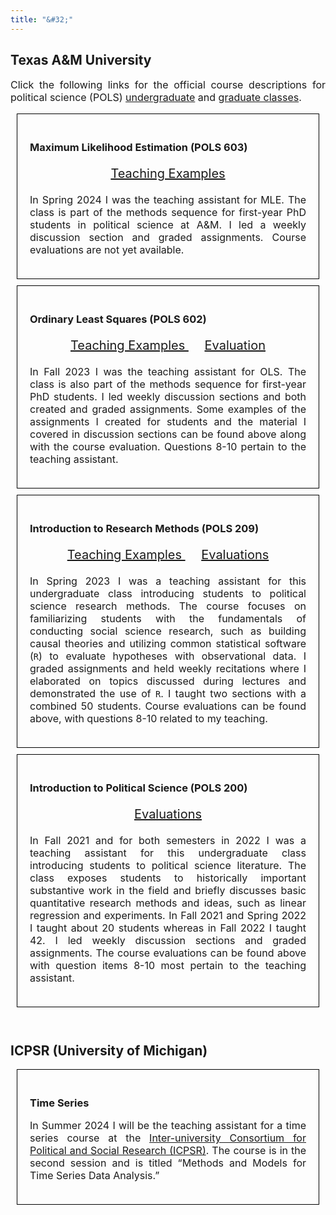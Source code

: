 ```yaml
---
title: "&#32;"
---
```

<head> <meta Nicholas Norfleet Ray/>
  <!-- Google tag (gtag.js) -->
  <script async src="https://www.googletagmanager.com/gtag/js?id=G-2BJ6GPSDGY"></script>
  <script>
    window.dataLayer = window.dataLayer || [];
    function gtag(){dataLayer.push(arguments);}
    gtag('js', new Date());
    gtag('config', 'G-2BJ6GPSDGY');
  </script>
  <meta Teaching/>
  <meta Classes/>
</head>
<section>
  <h1> Texas A&M University </h1>
  <p align="justify" style="font-size:16px;"> Click the following links for the official course descriptions for political science (POLS) <a href=https://catalog.tamu.edu/undergraduate/course-descriptions/pols/ >undergraduate</a> and <a href=https://catalog.tamu.edu/graduate/course-descriptions/pols/ >graduate classes</a>. </p>
  <div style="padding:20px;border:0.5px solid black;margin:10px;">
  <h3> Maximum Likelihood Estimation (POLS 603)</h3>
  <p align="center" style = "font-size:20px;"> 
  <a href = teaching_files/603_teaching_examples.zip>Teaching Examples <i class="fas fa-chalkboard-teacher"></i></a>
  </p>
  <p align="justify" style="font-size:16px;"> In Spring 2024 I was the teaching assistant for MLE. The class is part of the methods sequence for first-year PhD students in political science at A&M. I led a weekly discussion section and graded assignments. Course evaluations are not yet available.</p>
  </div>
  <div style="padding:20px;border:0.5px solid black;margin:10px;">
  <h3> Ordinary Least Squares (POLS 602) </h3>
  <p align="center" style = "font-size:20px;"> 
  <a href = teaching_files/602_teaching_examples.zip>Teaching Examples <i class="fas fa-chalkboard-teacher"></i></a>&emsp;
  <a href=teaching_files/602_evaluation.pdf#page=7> Evaluation <i class="fas fa-file"></i></a> 
  </p>
  <p align="justify" style="font-size:16px;"> In Fall 2023 I was the teaching assistant for OLS. The class is also part of the methods sequence for first-year PhD students. I led weekly discussion sections and both created and graded assignments. Some examples of the assignments I created for students and the material I covered in discussion sections can be found above along with the course evaluation. Questions 8-10 pertain to the teaching assistant. </p>
  </div>
  <div style="padding:20px;border:0.5px solid black;margin:10px;">
  <h3> Introduction to Research Methods (POLS 209)</h3>
  <p align="center" style = "font-size:20px;"> 
  <a href = teaching_files/209_teaching_examples.zip>Teaching Examples <i class="fas fa-chalkboard-teacher"></i></a>&emsp;
  <a href=teaching_files/209_evaluations.zip> Evaluations <i class="fas fa-file"></i></a> 
  </p>
  <p align="justify" style="font-size:16px;"> In Spring 2023 I was a teaching assistant for this undergraduate class introducing students to political science research methods. The course focuses on familiarizing students with the fundamentals of conducting social science research, such as building causal theories and utilizing common statistical software (`R`) to evaluate hypotheses with observational data. I graded assignments and held weekly recitations where I elaborated on topics discussed during lectures and demonstrated the use of `R`. I taught two sections with a combined 50 students. Course evaluations can be found above, with questions 8-10 related to my teaching. </p>
  </div>
  <div style="padding:20px;border:0.5px solid black;margin:10px;">
  <h3> Introduction to Political Science (POLS 200)</h3>
  <p align="center" style = "font-size:20px;"> 
  <a href=teaching_files/200_evaluations.zip> Evaluations <i class="fas fa-file"></i></a> 
  </p>
  <p align="justify" style="font-size:16px;"> In Fall 2021 and for both semesters in 2022 I was a teaching assistant for this undergraduate class introducing students to political science literature. The class exposes students to historically important substantive work in the field and briefly discusses basic quantitative research methods and ideas, such as linear regression and experiments. In Fall 2021 and Spring 2022 I taught about 20 students whereas in Fall 2022 I taught 42. I led weekly discussion sections and graded assignments. The course evaluations can be found above with question items 8-10 most pertain to the teaching assistant. </p>
  </div>
  <br>
  <h1> ICPSR (University of Michigan) </h1>
  <div style="padding:20px;border:0.5px solid black;margin:10px;">
  <h3> Time Series</h3>
  <p align="justify" style="font-size:16px;"> In Summer 2024 I will be the teaching assistant for a time series course at the <a href=https://www.icpsr.umich.edu/web/pages/sumprog/courses/three-week-sessions.html >Inter-university Consortium for Political and Social Research (ICPSR)</a>. The course is in the second session and is titled "Methods and Models for Time Series Data Analysis." </p>
  </div>
</section>